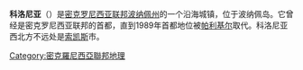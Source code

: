 {{expand language|1=en|page=|time=2020-02-27T11:22:08+00:00}}
{{unreferenced|time=2014-12-24T02:29:42+00:00}}
{{for|[[密克罗尼西亚联邦|密克罗尼西亚联邦]][[雅浦州|雅浦州]]的首府|科洛尼亚 (雅浦州)}}
{{Infobox settlement
| name                    = 科洛尼亚
| native_name             = Kolonia
| native_name_lang        = en
| settlement_type         = [[镇|镇]]
| image_skyline           = Koloniasokehs.jpg
| image_caption           = Kolonia Town looking down from Sokehs Ridge
| image_map               = Pohnpei map.gif
| map_caption             = Map of Pohnpei Island showing the municipalities
| coordinates             = {{coord|6|57|50|N|158|12|29|E|type:city_region:FM|display=inline,title}}
| subdivision_type        = Country
| subdivision_name        = {{FSM}}
| subdivision_type1       = 州
| subdivision_name1       = [[波纳佩州|波纳佩州]]
| unit_pref               = Metric
| area_total_km2          = 1.5
| elevation_m             = 155
| population_as_of        = 2010
| population_total        = 6,074
| population_density_km2  = auto
| timezone1               = 波纳佩时间
| utc_offset1             = +11
}}
'''科洛尼亚'''（{{lang-en|Kolonia}}）是[[密克罗尼西亚联邦|密克罗尼西亚联邦]][[波纳佩州|波纳佩州]]的一个沿海城镇，位于波纳佩岛。它曾经是密克罗尼西亚联邦的首都，直到1989年首都地位被[[帕利基尔|帕利基尔]]取代。科洛尼亚西北方不远处是[[索凯斯|索凯斯]]市。

[[Category:密克羅尼西亞聯邦地理|Category:密克羅尼西亞聯邦地理]]